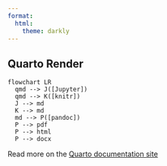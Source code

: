 ```yaml
---
format:
  html:
    theme: darkly
---
```


## Quarto Render

```mermaid
flowchart LR
  qmd --> J([Jupyter])
  qmd --> K([knitr])
  J --> md
  K --> md
  md --> P([pandoc])
  P --> pdf
  P --> html
  P --> docx
```

Read more on the [Quarto documentation site](https://quarto.org) 


